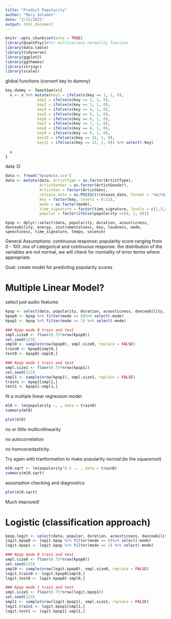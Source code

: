 ```yaml
---
title: "Predict Popularity"
author: "Mary Solomon"
date: "2/11/2021"
output: html_document
---
```


```r
knitr::opts_chunk$set(echo = TRUE)
library(QuantPsyc)#for multivariate normality function
library(data.table)
library(tidyverse)
library(ggplot2)
library(ggthemes)
library(stringr)
library(scales)
```


global functions (convert key to dummy)
```r
key.dummy <- function(x){
  x <- x %>% mutate(key1 = ifelse(x$key == 1, 1, 0),
              key2 = ifelse(x$key == 2, 1, 0),
              key3 = ifelse(x$key == 3, 1, 0),
              key4 = ifelse(x$key == 4, 1, 0),
              key5 = ifelse(x$key == 5, 1, 0),
              key6 = ifelse(x$key == 6, 1, 0),
              key7 = ifelse(x$key == 7, 1, 0),
              key8 = ifelse(x$key == 8, 1, 0),
              key9 = ifelse(x$key == 9, 1, 0),
              key10 = ifelse(x$key == 10, 1, 0),
              key11 = ifelse(x$key == 11, 1, 0)) %>% select(-key)
    
  x
}
```


data :D
```r
data <- fread("kpopdata.csv")
data <- mutate(data, ArtistType = as.factor(ArtistType),
               ArtistGender = as.factor(ArtistGender),
               ArtistGen = factor(ArtistGen),
               release_date = as.POSIXct(release_date, format = "%m/%d/%y"),
               key = factor(key, levels = 0:11),
               mode = as.factor(mode),
               time_signature = factor(time_signature, levels = c(1,3,4,5)),
               popular = factor(ifelse(popularity >=50, 1, 0)))
```


```
kpop <- dplyr::select(data, popularity, duration, acousticness, danceability, energy, instrumentalness, key, loudness, mode, speechiness, time_signature, tempo, valence)
```

General Assumptions:
continuous response: popularity score ranging from 0 - 100.
mix of categorical and continuous response.
the distribution of the variables are not normal, we will check for normality of error terms where appropriate.

Goal: create model for predicting popularity scores


# Multiple Linear Model?
select just audio features
```r
kpop <- select(data, popularity, duration, acousticness, danceability, energy, instrumentalness, key, loudness, mode, speechiness, tempo, valence)
kpop0 <- kpop %>% filter(mode == 0)%>% select(-mode)
kpop1 <- kpop %>% filter(mode == 1) %>% select(-mode)

### Kpop mode 0 train and test
smpl.size0 <- floor(0.75*nrow(kpop0))
set.seed(123)
smpl0 <- sample(nrow(kpop0), smpl.size0, replace = FALSE)
train0 <- kpop0[smpl0,]
test0 <- kpop0[-smpl0,]

### Kpop mode 1 train and test
smpl.size1 <- floor(0.75*nrow(kpop1))
set.seed(123)
smpl1 <- sample(nrow(kpop1), smpl.size1, replace = FALSE)
train1 <- kpop1[smpl1,]
test1 <- kpop1[-smpl1,]
```

fit a multiple linear regression model
```r
ml0 <- lm(popularity ~. , data = train0)
summary(ml0)
```



```r
plot(ml0)
```

no or little multicollinearity

no autocorrelation 

no homoscedasticity.

Try again with tranformation to make popularity normal:(to the squareroot)
```r
ml0.sqrt <- lm(popularity^0.5 ~. , data = train0)
summary(ml0.sqrt)
```

assumption checking and diagnostics
```r
plot(ml0.sqrt)
```

Much improved!


# Logistic (classification approach)
```r
kpop.logit <- select(data, popular, duration, acousticness, danceability, energy, instrumentalness, key, loudness, mode, speechiness, tempo, valence)
logit.kpop0 <- logit.kpop %>% filter(mode == 0)%>% select(-mode)
logit.kpop1 <- logit.kpop %>% filter(mode == 1) %>% select(-mode)

### Kpop mode 0 train and test
smpl.size0 <- floor(0.75*nrow(kpop0))
set.seed(123)
smpl0 <- sample(nrow(logit.kpop0), smpl.size0, replace = FALSE)
logit.train0 <- logit.kpop0[smpl0,]
logit.test0 <- logit.kpop0[-smpl0,]

### Kpop mode 1 train and test
smpl.size1 <- floor(0.75*nrow(logit.kpop1))
set.seed(123)
smpl1 <- sample(nrow(logit.kpop1), smpl.size1, replace = FALSE)
logit.train1 <- logit.kpop1[smpl1,]
logit.test1 <- logit.kpop1[-smpl1,]
```
